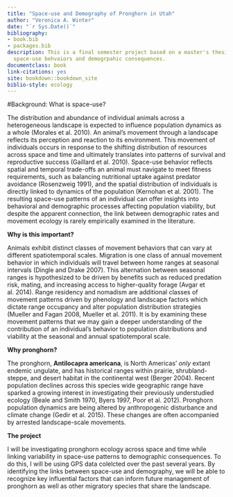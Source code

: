```yaml
--- 
title: "Space-use and Demography of Pronghorn in Utah"
author: "Veronica A. Winter"
date: "`r Sys.Date()`"
bibliography:
- book.bib
- packages.bib
description: This is a final semester project based on a master's thesis examining
  space-use behvaiors and demogrpahic consequences.
documentclass: book
link-citations: yes
site: bookdown::bookdown_site
biblio-style: ecology
---
```

#Background: What is space-use?

The distribution and abundance of individual animals across a heterogeneous landscape is expected to influence population dynamics as a whole (Morales et al. 2010). An animal’s movement through a landscape reflects its perception and reaction to its environment. This movement of individuals occurs in response to the shifting distribution of resources across space and time and ultimately translates into patterns of survival and reproductive success (Gaillard et al. 2010). Space-use behavior reflects spatial and temporal trade-offs an animal must navigate to meet fitness requirements, such as balancing nutritional uptake against predator avoidance (Rosenzweig 1991), and the spatial distribution of individuals is directly linked to dynamics of the population (Kernohan et al. 2001). The resulting space-use patterns of an individual can offer insights into behavioral and demographic processes affecting population viability, but despite the apparent connection, the link between demographic rates and movement ecology is rarely empirically examined in the literature. 

 **Why is this important?**
 
Animals exhibit distinct classes of movement behaviors that can vary at different spatiotemporal scales. Migration is one class of annual movement behavior in which individuals will travel between home ranges at seasonal intervals (Dingle and Drake 2007). This alternation between seasonal ranges is hypothesized to be driven by benefits such as reduced predation risk, mating, and increasing access to higher-quality forage (Avgar et al. 2014). Range residency and nomadism are additional classes of  movement patterns driven by phenology and landscape factors which dictate range occupancy and alter population distribution strategies (Mueller and Fagan 2008, Mueller et al. 2011). It is by examining these movement patterns that we may gain a deeper understanding of the contribution of an individual’s behavior to population distributions and viability at the seasonal and annual spatiotemporal scale.

 **Why pronghorn?**
 
The pronghorn, **Antilocapra americana**, is North Americas’ *only* extant endemic ungulate, and has historical ranges within prairie, shrubland-steppe, and desert habitat in the continental west (Berger 2004). Recent population declines across this species wide geographic range have sparked a growing interest in investigating their previously understudied ecology (Beale and Smith 1970, Byers 1997, Poor et al. 2012). Pronghorn population dynamics are being altered by anthropogenic disturbance and climate change (Gedir et al. 2015). These changes are often accompanied by arrested landscape-scale movements.

 **The project**
 
I will be investigating pronghorn ecology across space and time while linking variability in space-use patterns to demographic consequences. To do this, I will be using GPS data colelcted over the past several years. By identifying the links between space-use and demography, we will be able to recognize key influential factors that can inform future management of pronghorn as well as other migratory species that share the landscape.


